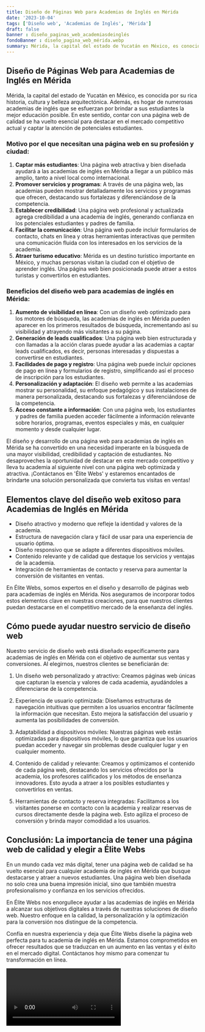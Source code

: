 ```yaml
---
title: Diseño de Páginas Web para Academias de Inglés en Mérida
date: '2023-10-04'
tags: ['Diseño web', 'Academias de Inglés', 'Mérida']
draft: false
banner : diseño_paginas_web_academiasdeinglés
fondoBanner : diseño_pagina_web_mérida.webp
summary: Mérida, la capital del estado de Yucatán en México, es conocida por su rica historia, cultura y belleza arquitectónica. Además, es hogar de numerosas academias de inglés que se esfuerzan por brindar a sus estudiantes la mejor educación posible. En este sentido, contar con una página web de calidad se ha vuelto esencial para destacar en el mercado competitivo actual y captar la atención de potenciales estudiantes.
---
```


## Diseño de Páginas Web para Academias de Inglés en Mérida

Mérida, la capital del estado de Yucatán en México, es conocida por su rica historia, cultura y belleza arquitectónica. Además, es hogar de numerosas academias de inglés que se esfuerzan por brindar a sus estudiantes la mejor educación posible. En este sentido, contar con una página web de calidad se ha vuelto esencial para destacar en el mercado competitivo actual y captar la atención de potenciales estudiantes.

### Motivo por el que necesitan una página web en su profesión y ciudad:

1. **Captar más estudiantes**: Una página web atractiva y bien diseñada ayudará a las academias de inglés en Mérida a llegar a un público más amplio, tanto a nivel local como internacional.
2. **Promover servicios y programas**: A través de una página web, las academias pueden mostrar detalladamente los servicios y programas que ofrecen, destacando sus fortalezas y diferenciándose de la competencia.
3. **Establecer credibilidad**: Una página web profesional y actualizada agrega credibilidad a una academia de inglés, generando confianza en los potenciales estudiantes y padres de familia.
4. **Facilitar la comunicación**: Una página web puede incluir formularios de contacto, chats en línea y otras herramientas interactivas que permiten una comunicación fluida con los interesados en los servicios de la academia.
5. **Atraer turismo educativo**: Mérida es un destino turístico importante en México, y muchas personas visitan la ciudad con el objetivo de aprender inglés. Una página web bien posicionada puede atraer a estos turistas y convertirlos en estudiantes.

### Beneficios del diseño web para academias de inglés en Mérida:

1. **Aumento de visibilidad en línea**: Con un diseño web optimizado para los motores de búsqueda, las academias de inglés en Mérida pueden aparecer en los primeros resultados de búsqueda, incrementando así su visibilidad y atrayendo más visitantes a su página.
2. **Generación de leads cualificados**: Una página web bien estructurada y con llamadas a la acción claras puede ayudar a las academias a captar leads cualificados, es decir, personas interesadas y dispuestas a convertirse en estudiantes.
3. **Facilidades de pago y registro**: Una página web puede incluir opciones de pago en línea y formularios de registro, simplificando así el proceso de inscripción para los estudiantes.
4. **Personalización y adaptación**: El diseño web permite a las academias mostrar su personalidad, su enfoque pedagógico y sus instalaciones de manera personalizada, destacando sus fortalezas y diferenciándose de la competencia.
5. **Acceso constante a información**: Con una página web, los estudiantes y padres de familia pueden acceder fácilmente a información relevante sobre horarios, programas, eventos especiales y más, en cualquier momento y desde cualquier lugar.

El diseño y desarrollo de una página web para academias de inglés en Mérida se ha convertido en una necesidad imperante en la búsqueda de una mayor visibilidad, credibilidad y captación de estudiantes. No desaproveches la oportunidad de destacar en este mercado competitivo y lleva tu academia al siguiente nivel con una página web optimizada y atractiva. ¡Contáctanos en 'Élite Webs' y estaremos encantados de brindarte una solución personalizada que convierta tus visitas en ventas!

<GifSeo />

<Cta />

## Elementos clave del diseño web exitoso para Academias de Inglés en Mérida

- Diseño atractivo y moderno que refleje la identidad y valores de la academia.
- Estructura de navegación clara y fácil de usar para una experiencia de usuario óptima.
- Diseño responsivo que se adapte a diferentes dispositivos móviles.
- Contenido relevante y de calidad que destaque los servicios y ventajas de la academia.
- Integración de herramientas de contacto y reserva para aumentar la conversión de visitantes en ventas.

En Élite Webs, somos expertos en el diseño y desarrollo de páginas web para academias de inglés en Mérida. Nos aseguramos de incorporar todos estos elementos clave en nuestras creaciones, para que nuestros clientes puedan destacarse en el competitivo mercado de la enseñanza del inglés.

## Cómo puede ayudar nuestro servicio de diseño web

Nuestro servicio de diseño web está diseñado específicamente para academias de inglés en Mérida con el objetivo de aumentar sus ventas y conversiones. Al elegirnos, nuestros clientes se beneficiarán de:

1. Un diseño web personalizado y atractivo: Creamos páginas web únicas que capturan la esencia y valores de cada academia, ayudándoles a diferenciarse de la competencia.

2. Experiencia de usuario optimizada: Diseñamos estructuras de navegación intuitivas que permiten a los usuarios encontrar fácilmente la información que necesitan. Esto mejora la satisfacción del usuario y aumenta las posibilidades de conversión.

3. Adaptabilidad a dispositivos móviles: Nuestras páginas web están optimizadas para dispositivos móviles, lo que garantiza que los usuarios puedan acceder y navegar sin problemas desde cualquier lugar y en cualquier momento.

4. Contenido de calidad y relevante: Creamos y optimizamos el contenido de cada página web, destacando los servicios ofrecidos por la academia, los profesores calificados y los métodos de enseñanza innovadores. Esto ayuda a atraer a los posibles estudiantes y convertirlos en ventas.

5. Herramientas de contacto y reserva integradas: Facilitamos a los visitantes ponerse en contacto con la academia y realizar reservas de cursos directamente desde la página web. Esto agiliza el proceso de conversión y brinda mayor comodidad a los usuarios.

## Conclusión: La importancia de tener una página web de calidad y elegir a Élite Webs

En un mundo cada vez más digital, tener una página web de calidad se ha vuelto esencial para cualquier academia de inglés en Mérida que busque destacarse y atraer a nuevos estudiantes. Una página web bien diseñada no solo crea una buena impresión inicial, sino que también muestra profesionalismo y confianza en los servicios ofrecidos.

En Élite Webs nos enorgullece ayudar a las academias de inglés en Mérida a alcanzar sus objetivos digitales a través de nuestras soluciones de diseño web. Nuestro enfoque en la calidad, la personalización y la optimización para la conversión nos distingue de la competencia.

Confía en nuestra experiencia y deja que Élite Webs diseñe la página web perfecta para tu academia de inglés en Mérida. Estamos comprometidos en ofrecer resultados que se traduzcan en un aumento en las ventas y el éxito en el mercado digital. Contáctanos hoy mismo para comenzar tu transformación en línea.

<Video />

<CtaBot job='Academias de Inglés' city='Mérida'/>

<Gmaps query='Mérida+españa+maps' />